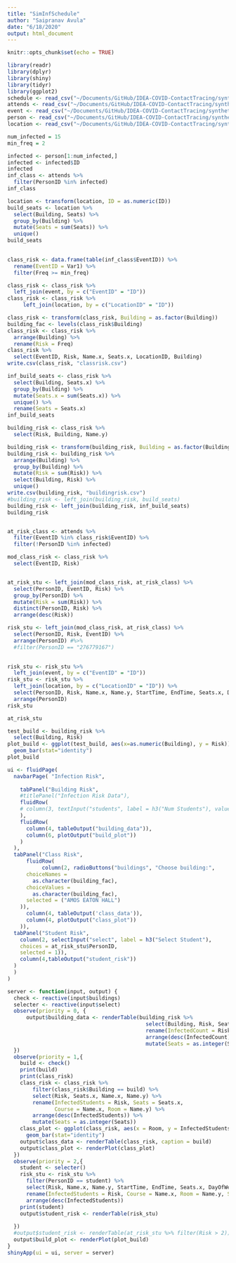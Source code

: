 ```yaml
---
title: "SimInfSchedule"
author: "Saipranav Avula"
date: "6/18/2020"
output: html_document
---
```


```r
knitr::opts_chunk$set(echo = TRUE)
```
```r
library(readr)
library(dplyr)
library(shiny)
library(tidyr)
library(ggplot2)
schedule <- read_csv("~/Documents/GitHub/IDEA-COVID-ContactTracing/synthetic_schedule/SCHEDULE.csv")
attends <- read_csv("~/Documents/GitHub/IDEA-COVID-ContactTracing/synthetic_schedule/ATTENDS.csv")
event <- read_csv("~/Documents/GitHub/IDEA-COVID-ContactTracing/synthetic_schedule/EVENT.csv")
person <- read_csv("~/Documents/GitHub/IDEA-COVID-ContactTracing/synthetic_schedule/PERSON.csv")
location <- read_csv("~/Documents/GitHub/IDEA-COVID-ContactTracing/synthetic_schedule/LOCATION.csv")
```

```r
num_infected = 15
min_freq = 2

infected <- person[1:num_infected,]
infected <- infected$ID
infected
inf_class <- attends %>%
  filter(PersonID %in% infected)
inf_class

location <- transform(location, ID = as.numeric(ID))
build_seats <- location %>%
  select(Building, Seats) %>%
  group_by(Building) %>%
  mutate(Seats = sum(Seats)) %>%
  unique()
build_seats
  

class_risk <- data.frame(table(inf_class$EventID)) %>%
  rename(EventID = Var1) %>%
  filter(Freq >= min_freq)

class_risk <- class_risk %>%
  left_join(event, by = c("EventID" = "ID"))
class_risk <- class_risk %>%
     left_join(location, by = c("LocationID" = "ID"))

class_risk <- transform(class_risk, Building = as.factor(Building))
building_fac <- levels(class_risk$Building)
class_risk <- class_risk %>%
  arrange(Building) %>%
  rename(Risk = Freq)
class_risk %>%
  select(EventID, Risk, Name.x, Seats.x, LocationID, Building)
write.csv(class_risk, "classrisk.csv")
```
```r
inf_build_seats <- class_risk %>%
  select(Building, Seats.x) %>%
  group_by(Building) %>%
  mutate(Seats.x = sum(Seats.x)) %>%
  unique() %>%
  rename(Seats = Seats.x)
inf_build_seats

building_risk <- class_risk %>%
  select(Risk, Building, Name.y)

building_risk <- transform(building_risk, Building = as.factor(Building))
building_risk <- building_risk %>%
  arrange(Building) %>%
  group_by(Building) %>%
  mutate(Risk = sum(Risk)) %>%
  select(Building, Risk) %>%
  unique()
write.csv(building_risk, "buildingrisk.csv")
#building_risk <- left_join(building_risk, build_seats)
building_risk <- left_join(building_risk, inf_build_seats)
building_risk



```

```r
at_risk_class <- attends %>%
  filter(EventID %in% class_risk$EventID) %>%
  filter(!PersonID %in% infected)

mod_class_risk <- class_risk %>%
  select(EventID, Risk)


at_risk_stu <- left_join(mod_class_risk, at_risk_class) %>%
  select(PersonID, EventID, Risk) %>%
  group_by(PersonID) %>%
  mutate(Risk = sum(Risk)) %>%
  distinct(PersonID, Risk) %>%
  arrange(desc(Risk))

risk_stu <- left_join(mod_class_risk, at_risk_class) %>%
  select(PersonID, Risk, EventID) %>%
  arrange(PersonID) #%>%
  #filter(PersonID == "276779167")
  

risk_stu <- risk_stu %>%
  left_join(event, by = c("EventID" = "ID"))
risk_stu <- risk_stu %>% 
  left_join(location, by = c("LocationID" = "ID")) %>%
  select(PersonID, Risk, Name.x, Name.y, StartTime, EndTime, Seats.x, DayOfWeek) %>%
  arrange(PersonID)
risk_stu

at_risk_stu
```
```r
test_build <- building_risk %>% 
  select(Building, Risk)
plot_build <- ggplot(test_build, aes(x=as.numeric(Building), y = Risk)) +
  geom_bar(stat="identity") 
plot_build
```
```r
ui <- fluidPage(
  navbarPage( "Infection Risk",
              
    tabPanel("Building Risk",
    #titlePanel("Infection Risk Data"),
    fluidRow(
    # column(3, textInput("students", label = h3("Num Students"), value = "Enter number of infected students...")),
    ),
    fluidRow(
      column(4, tableOutput("building_data")),
      column(6, plotOutput("build_plot"))
    )
  ),
  tabPanel("Class Risk",
      fluidRow(
           column(2, radioButtons("buildings", "Choose building:",
      choiceNames =
        as.character(building_fac),
      choiceValues =
        as.character(building_fac),
      selected = ("AMOS EATON HALL")
    )),
      column(4, tableOutput('class_data')),
      column(4, plotOutput("class_plot"))
    )),
  tabPanel("Student Risk",
    column(2, selectInput("select", label = h3("Select Student"), 
    choices = at_risk_stu$PersonID, 
    selected = 1)),
    column(4,tableOutput("student_risk"))
  )
  )
)

server <- function(input, output) {
  check <- reactive(input$buildings)
  selecter <- reactive(input$select)
  observe(priority = 0, {
      output$building_data <- renderTable(building_risk %>%
                                            select(Building, Risk, Seats) %>%
                                            rename(InfectedCount = Risk) %>%
                                            arrange(desc(InfectedCount)) %>%
                                            mutate(Seats = as.integer(Seats)))
  })
  observe(priority = 1,{
    build <- check()
    print(build)
    print(class_risk)
    class_risk <- class_risk %>%
        filter(class_risk$Building == build) %>%
        select(Risk, Seats.x, Name.x, Name.y) %>% 
        rename(InfectedStudents = Risk, Seats = Seats.x,
               Course = Name.x, Room = Name.y) %>%
        arrange(desc(InfectedStudents)) %>%
        mutate(Seats = as.integer(Seats))
    class_plot <- ggplot(class_risk, aes(x = Room, y = InfectedStudents)) + 
      geom_bar(stat="identity")
    output$class_data <- renderTable(class_risk, caption = build)
    output$class_plot <- renderPlot(class_plot)
  })
  observe(priority = 2,{
    student <- selecter()
    risk_stu <- risk_stu %>%
      filter(PersonID == student) %>%
      select(Risk, Name.x, Name.y, StartTime, EndTime, Seats.x, DayOfWeek) %>%
      rename(InfectedStudents = Risk, Course = Name.x, Room = Name.y, Seats = Seats.x ) %>%
      arrange(desc(InfectedStudents))
    print(student)
    output$student_risk <- renderTable(risk_stu)
    
  })
  #output$student_risk <- renderTable(at_risk_stu %>% filter(Risk > 2))
  output$build_plot <- renderPlot(plot_build)
}
shinyApp(ui = ui, server = server)
```